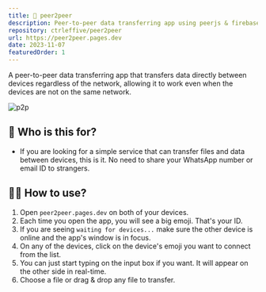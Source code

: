```yaml
---
title: 🚦 peer2peer
description: Peer-to-peer data transferring app using peerjs & firebase.
repository: ctrleffive/peer2peer
url: https://peer2peer.pages.dev
date: 2023-11-07
featuredOrder: 1
---
```


A peer-to-peer data transferring app that transfers data directly between devices regardless of the network, allowing it to work even when the devices are not on the same network.

![p2p](/images/peer2peer.jpg)

## 🤔 Who is this for?
- If you are looking for a simple service that can transfer files and data between devices, this is it. No need to share your WhatsApp number or email ID to strangers.

## 🙋‍♂️ How to use?
1. Open `peer2peer.pages.dev` on both of your devices.
2. Each time you open the app, you will see a big emoji. That's your ID.
3. If you are seeing `waiting for devices...` make sure the other device is online and the app's window is in focus.
4. On any of the devices, click on the device's emoji you want to connect from the list.
5. You can just start typing on the input box if you want. It will appear on the other side in real-time.
6. Choose a file or drag & drop any file to transfer.
